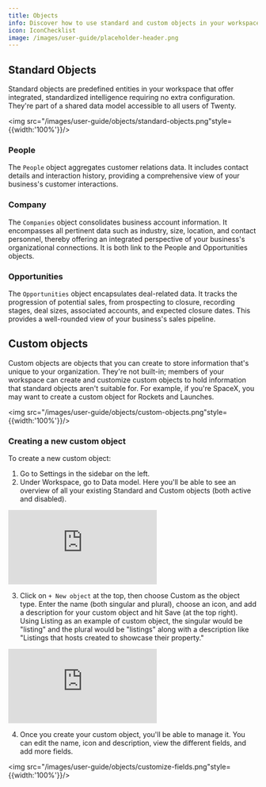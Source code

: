 ```yaml
---
title: Objects
info: Discover how to use standard and custom objects in your workspace.
icon: IconChecklist
image: /images/user-guide/placeholder-header.png
---
```


## Standard Objects

Standard objects are predefined entities in your workspace that offer integrated, standardized intelligence requiring no extra configuration. They're part of a shared data model accessible to all users of Twenty.

<img src="/images/user-guide/objects/standard-objects.png"style={{width:'100%'}}/>

### People

The `People` object aggregates customer relations data. It includes contact details and interaction history, providing a comprehensive view of your business's customer interactions.

### Company

The `Companies` object consolidates business account information. It encompasses all pertinent data such as industry, size, location, and contact personnel, thereby offering an integrated perspective of your business's organizational connections. It is both link to the People and Opportunities objects.

### Opportunities

The `Opportunities` object encapsulates deal-related data. It tracks the progression of potential sales, from prospecting to closure, recording stages, deal sizes, associated accounts, and expected closure dates. This provides a well-rounded view of your business's sales pipeline. 

## Custom objects

Custom objects are objects that you can create to store information that's unique to your organization. They're not built-in; members of your workspace can create and customize custom objects to hold information that standard objects aren't suitable for. For example, if you're SpaceX, you may want to create a custom object for Rockets and Launches.

<img src="/images/user-guide/objects/custom-objects.png"style={{width:'100%'}}/>

### Creating a new custom object 

To create a new custom object:

1. Go to Settings in the sidebar on the left.
2. Under Workspace, go to Data model. Here you'll be able to see an overview of all your existing Standard and Custom objects (both active and disabled).


<div style={{padding:'71.24% 0 0 0', position:'relative', margin: '32px 0px 0px'}}>
  <iframe 
    src="https://player.vimeo.com/video/926288174?autoplay=1&loop=1&autopause=0&background=1&amp;app_id=58479" 
    frameborder="0" 
    allow="autoplay; fullscreen; picture-in-picture; clipboard-write" 
    style={{
      position:'absolute',
      top:0,
      left:0,
      width:'100%',
      height:'100%',
      borderRadius: '16px', 
      border:'2px solid black'
    }}
    title="Export data"
  ></iframe>
</div>
<script src="https://player.vimeo.com/api/player.js"></script>

3. Click on `+ New object` at the top, then choose Custom as the object type. Enter the name (both singular and plural), choose an icon, and add a description for your custom object and hit Save (at the top right). Using Listing as an example of custom object, the singular would be "listing" and the plural would be "listings" along with a description like "Listings that hosts created to showcase their property."

<div style={{padding:'71.24% 0 0 0', position:'relative', margin: '32px 0px 0px'}}>
  <iframe 
    src="https://player.vimeo.com/video/926293493?autoplay=1&loop=1&autopause=0&background=1&amp;app_id=58479" 
    frameborder="0" 
    allow="autoplay; fullscreen; picture-in-picture; clipboard-write" 
    style={{
      position:'absolute',
      top:0,
      left:0,
      width:'100%',
      height:'100%',
      borderRadius: '16px', 
      border:'2px solid black'
    }}
    title="Export data"
  ></iframe>
</div>
<script src="https://player.vimeo.com/api/player.js"></script>

4. Once you create your custom object, you'll be able to manage it. You can edit the name, icon and description, view the different fields, and add more fields.

<img src="/images/user-guide/objects/customize-fields.png"style={{width:'100%'}}/>

<ArticleEditContent articleTitle="objects.mdx"></ArticleEditContent>